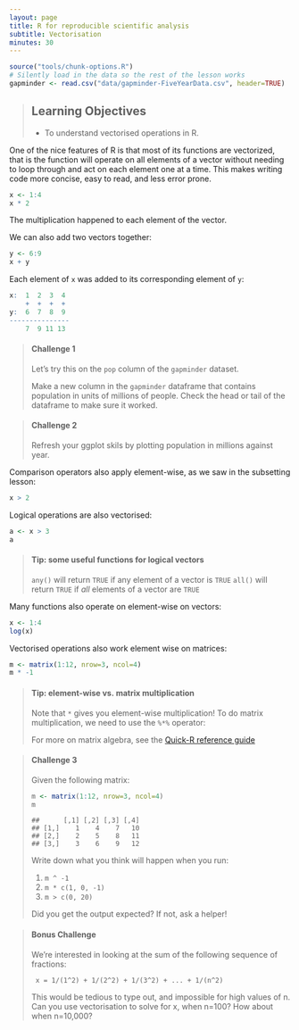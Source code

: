 ```yaml
---
layout: page
title: R for reproducible scientific analysis
subtitle: Vectorisation
minutes: 30
---
```


```r
source("tools/chunk-options.R")
# Silently load in the data so the rest of the lesson works
gapminder <- read.csv("data/gapminder-FiveYearData.csv", header=TRUE)
```

> ## Learning Objectives {.objectives}
>
> * To understand vectorised operations in R.
>

One of the nice features of R is that most of its functions are vectorized,
that is the function will operate on all elements of a vector without
needing to loop through and act on each element one at a time. This makes
writing code more concise, easy to read, and less error prone.


```r
x <- 1:4
x * 2
```

The multiplication happened to each element of the vector.

We can also add two vectors together:

```r
y <- 6:9
x + y
```

Each element of `x` was added to its corresponding element of `y`:

```r
x:  1  2  3  4
    +  +  +  +
y:  6  7  8  9
---------------
    7  9 11 13
```


> #### Challenge 1 {.challenge}
>
> Let's try this on the `pop` column of the `gapminder` dataset.
>
> Make a new column in the `gapminder` dataframe that
> contains population in units of millions of people.
> Check the head or tail of the dataframe to make sure
> it worked.
>

> #### Challenge 2 {.challenge}
>
> Refresh your ggplot skils by plotting population in millions against year.
>

Comparison operators also apply element-wise, as we saw in the
subsetting lesson:

```r
x > 2
```

Logical operations are also vectorised:

```r
a <- x > 3
a
```

> #### Tip: some useful functions for logical vectors {.callout}
>
> `any()` will return `TRUE` if any element of a vector is `TRUE`
> `all()` will return `TRUE` if *all* elements of a vector are `TRUE`
>

Many functions also operate on element-wise on vectors:

```r
x <- 1:4
log(x)
```

Vectorised operations also work element wise on matrices:

```r
m <- matrix(1:12, nrow=3, ncol=4)
m * -1
```

> #### Tip: element-wise vs. matrix multiplication {.callout}
>
> Note that `*` gives you element-wise multiplication!
> To do matrix multiplication, we need to use the `%*%` operator:
>
> For more on matrix algebra, see the [Quick-R reference
> guide](http://www.statmethods.net/advstats/matrix.html)

> #### Challenge 3 {.challenge}
>
> Given the following matrix:
>
> ~~~ {.r}
> m <- matrix(1:12, nrow=3, ncol=4)
> m
> ~~~
>
> ~~~ {.output}
> ##      [,1] [,2] [,3] [,4]
> ## [1,]    1    4    7   10
> ## [2,]    2    5    8   11
> ## [3,]    3    6    9   12
> ~~~
>
> Write down what you think will happen when you run:
>
> 1. `m ^ -1`
> 2. `m * c(1, 0, -1)`
> 3. `m > c(0, 20)`
>
> Did you get the output expected? If not, ask a helper!
>

> #### Bonus Challenge {.challenge}
>
> We're interested in looking at the sum of the
> following sequence of fractions:
>
> ~~~ {.output}
>  x = 1/(1^2) + 1/(2^2) + 1/(3^2) + ... + 1/(n^2)
> ~~~
>
> This would be tedious to type out, and impossible for
> high values of n.
> Can you use vectorisation to solve for x, when n=100?
> How about when n=10,000?
>
